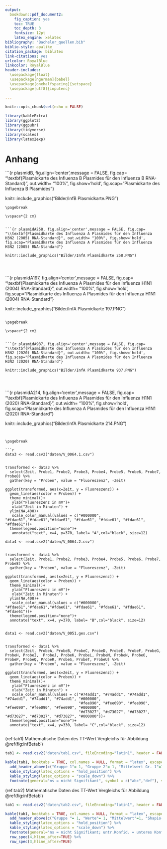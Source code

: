 ---
output:
  bookdown::pdf_document2:
    fig_caption: yes
    toc: TRUE
    toc_depth: 3
    fontsize: 12pt
    latex_engine: xelatex
bibliography: "Bachelor_quellen.bib"
biblio-style: apalike
citation_package: biblatex
link-citations: yes
urlcolor: RoyalBlue
linkcolor: RoyalBlue
header-includes:
  \usepackage{float}
  \usepackage[ngerman]{babel}
  \usepackage[onehalfspacing]{setspace}
  \usepackage[utf8]{inputenc}
  
---

```{r setup4, include=FALSE}
knitr::opts_chunk$set(echo = FALSE)

library(kableExtra)
library(ggplot2)
library(ggpubr)
library(tidyverse)
library(scales)
library(latex2exp)

```

\pagebreak

# Anhang

\vspace*{2 cm}


```{r plasmidB, fig.align='center',message = FALSE, fig.cap= "\\textbf{Plasmidkarte des Influenza B Plasmides für den Influenza B RNA-Standard}", out.width= "100%", fig.show='hold', fig.scap="Plasmidkarte des Influenza B Plasmides"}

knitr::include_graphics("Bilder/InfB Plasmidkarte.PNG")




```
\pagebreak

\vspace*{2 cm}


```{r plasmidA258, fig.align='center',message = FALSE, fig.cap= "\\textbf{Plasmidkarte des Influenza A Plasmides für den Influenza H3N2 (2005) RNA-Standard}", out.width= "100%", fig.show='hold', fig.scap="Plasmidkarte des Influenza A Plasmides für den Influenza H3N2 (2005) RNA-Standard"}

knitr::include_graphics("Bilder/InfA Plasmidkarte 258.PNG")




```

\pagebreak

\vspace*{2 cm}


```{r plasmidA197, fig.align='center',message = FALSE, fig.cap= "\\textbf{Plasmidkarte des Influenza A Plasmides für den Influenza H1N1 (2004) RNA-Standard}", out.width= "100%", fig.show='hold', fig.scap="Plasmidkarte des Influenza A Plasmides für den Influenza H1N1 (2004) RNA-Standard"}

knitr::include_graphics("Bilder/InfA Plasmidkarte 197.PNG")




```

\pagebreak

\vspace*{2 cm}


```{r plasmidA937, fig.align='center',message = FALSE, fig.cap= "\\textbf{Plasmidkarte des Influenza A Plasmides für den Influenza H3N2 (2020) RNA-Standard}", out.width= "100%", fig.show='hold', fig.scap="Plasmidkarte des Influenza A Plasmides für den Influenza H3N2 (2020) RNA-Standard"}

knitr::include_graphics("Bilder/InfA Plasmidkarte 937.PNG")




```

\pagebreak

\vspace*{2 cm}


```{r plasmidA214, fig.align='center',message = FALSE, fig.cap= "\\textbf{Plasmidkarte des Influenza A Plasmides für den Influenza H1N1 (2020) RNA-Standard}", out.width= "100%", fig.show='hold', fig.scap="Plasmidkarte des Influenza A Plasmides für den Influenza H1N1 (2020) RNA-Standard"}

knitr::include_graphics("Bilder/InfA Plasmidkarte 214.PNG")




```


\pagebreak

```{r infBobtia, fig.show='hold', message = FALSE, fig.cap="a", out.width= "49%", fig.align='center', fig.scap="Etablierung der Influenza B RPA im Original- und 8tel-Ansatz."}





data3 <- read.csv2("daten/V_0064.1.csv")


transformed <- data3 %>% 
  select(Zeit, Probe1, Probe2, Probe3, Probe4, Probe5, Probe6, Probe7, Probe8) %>%
  gather(key = "Proben", value = "Fluoreszenz", -Zeit)

ggplot(transformed, aes(x=Zeit, y = Fluoreszenz)) +
  geom_line(aes(color = Proben)) +
  theme_minimal()+
   ylab("Fluoreszenz in mV")+
   xlab("Zeit in Minuten") +
  ylim(NA,400)+
   scale_color_manual(values = c("#000000", "#fdae61","#fdae61","#fdae61", "#fdae61", "#fdae61", "#fdae61", "#fdae61"))+
  theme(legend.position="none")+
   annotate("text", x=4, y=370, label= "A",col="black", size=12)

data4 <- read.csv2("daten/V_0064.2.csv")


transformed <- data4 %>% 
  select(Zeit, Probe1, Probe2, Probe3, Probe4, Probe5, Probe6, Probe7, Probe8) %>%
  gather(key = "Proben", value = "Fluoreszenz", -Zeit)

ggplot(transformed, aes(x=Zeit, y = Fluoreszenz)) +
  geom_line(aes(color = Proben)) +
  theme_minimal()+
   ylab("Fluoreszenz in mV")+
   xlab("Zeit in Minuten") +
  ylim(NA,400)+
   scale_color_manual(values = c("#000000", "#fdae61","#fdae61","#fdae61", "#fdae61", "#fdae61", "#fdae61", "#fdae61"))+
  theme(legend.position="none")+
  annotate("text", x=4, y=370, label= "B",col="black", size=12)


data1 <- read.csv2("daten/V_0051.ges.csv")


transformed <- data1 %>% 
  select(Zeit, ProbeA, ProbeB, ProbeC, ProbeD, ProbeE, ProbeF, ProbeG, ProbeH, ProbeI,	ProbeJ, ProbeK,	ProbeL,	ProbeM, ProbeN,	ProbeO,	ProbeP,	ProbeQ,	ProbeR,	ProbeS,	ProbeT,	ProbeU) %>%
  gather(key = "Proben", value = "Fluoreszenz", -Zeit)

ggplot(transformed, aes(x=Zeit, y = Fluoreszenz)) +
  geom_line(aes(color = Proben)) +
  theme_minimal()+
   ylab("Fluoreszenz in mV")+
   xlab("Zeit in Minuten") +
   scale_color_manual(values = c("#74add1", "#74add1", "#74add1", "#74add1", "#74add1", "#74add1", "#000000",
                                 "#fee090", "#fee090", "#fee090", "#fee090", "#fee090", "#fee090", "#000000",
                                 "#d73027", "#d73027", "#d73027", "#d73027", "#d73027", "#d73027", "#000000"))+
  theme(legend.position="none")+
  annotate("text", x=4, y=330, label= "C",col="black", size=12)


```


(ref:tab1) Mathematische Daten des TT-Wert Vergleichs für Abbildung \@ref(fig:infBetabl)
```{r tabeins}

tab1 <- read.csv2("daten/tab1.csv", fileEncoding="latin1", header = FALSE)

kable(tab1, booktabs = TRUE, col.names = NULL, format = "latex", escape = FALSE, caption = "(ref:tab1)") %>%
  add_header_above(c("Gruppe 1"= 1, "Gruppe 2"= 1, "Mittelwert Gr. 1"=1, "Mittelwert Gr. 2" =1, "T-Wert"=1, "Freiheitsgrad"=1, "p-wert"=1, "Aussage"=1), line_sep=0) %>%
  kable_styling(latex_options = "hold_position") %>%
  kable_styling(latex_options = "scale_down") %>%
  footnote(general="ns = nicht Signifikant", symbol = c("abc","def"), symbol_manual = c('*', '**', '***'), fixed_small_size = TRUE, general_title = "Notiz:", escape= FALSE, footnote_as_chunk =TRUE)
```


(ref:tab2) Mathematische Daten des TT-Wert Vergleichs für Abbildung \@ref(fig:infBetabl)
```{r tabzwei}

tab1 <- read.csv2("daten/tab2.csv", fileEncoding="latin1", header = FALSE)

kable(tab1, booktabs = TRUE, col.names = NULL, format = "latex", escape = FALSE, align = "c", caption = "(ref:tab1)") %>%
  add_header_above(c("Gruppe "= 1, "Werte"= 1, "Mittelwert"=1, "Shapio-Wilk-Test" =1, "Levene-Test"=1, "Anova-Test"=1), line_sep=0) %>%
  kable_styling(latex_options = "hold_position") %>%
  kable_styling(latex_options = "scale_down") %>%
  footnote(general="ns = nicht Signifikant; untr.Konfid. = unteres Konfidenzintervall; obrs.Konfid. = oberes Konfidenzintervall", symbol = c("abc","def"), symbol_manual = c('*', '**', '***'), fixed_small_size = TRUE, general_title = "Notiz:", escape= FALSE, footnote_as_chunk =TRUE) %>%
  row_spec(4,hline_after=TRUE) %>%
  row_spec(3,hline_after=TRUE) 
```












